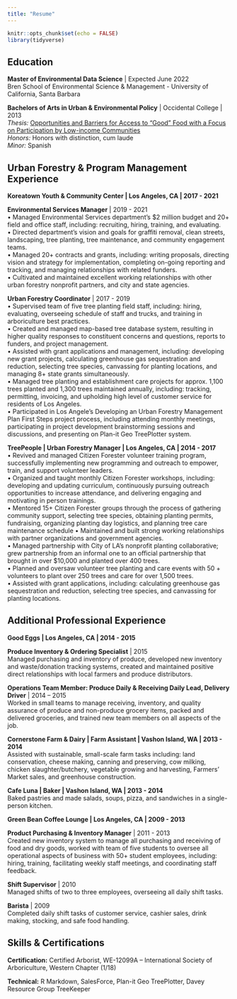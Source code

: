 ```yaml
---
title: "Resume"
---
```


```r
knitr::opts_chunk$set(echo = FALSE)
library(tidyverse)
```

## Education
**Master of Environmental Data Science** | Expected June 2022\
Bren School of Environmental Science & Management - University of California, Santa Barbara  

**Bachelors of Arts in Urban & Environmental Policy** | Occidental College | 2013\
*Thesis:* [Opportunities and Barriers for Access to "Good" Food with a Focus on Participation by Low-income Communities](https://www.oxy.edu/sites/default/files/assets/UEP/Comps/2012/2013/Boyajian_Clarissa_All%20Bulk%20Everything.pdf)\
*Honors:* Honors with distinction, cum laude\
*Minor:* Spanish

## Urban Forestry & Program Management Experience
**Koreatown Youth & Community Center | Los Angeles, CA | 2017 - 2021**\

**Environmental Services Manager** | 2019 - 2021\
•	Managed Environmental Services department’s $2 million budget and 20+ field and office staff, including: recruiting, hiring, training, and evaluating.\
•	Directed department’s vision and goals for graffiti removal, clean streets, landscaping, tree planting, tree maintenance, and community engagement teams.\
•	Managed 20+ contracts and grants, including: writing proposals, directing vision and strategy for implementation, completing on-going reporting and tracking, and managing relationships with related funders.\
•	Cultivated and maintained excellent working relationships with other urban forestry nonprofit partners, and city and state agencies.\
  
**Urban Forestry Coordinator** | 2017 - 2019\
•	Supervised team of five tree planting field staff, including: hiring, evaluating, overseeing schedule of staff and trucks, and training in arboriculture best practices.\
•	Created and managed map-based tree database system, resulting in higher quality responses to constituent concerns and questions, reports to funders, and project management.\
•	Assisted with grant applications and management, including: developing new grant projects, calculating greenhouse gas sequestration and reduction, selecting tree species, canvassing for planting locations, and managing 8+ state grants simultaneously.\
•	Managed tree planting and establishment care projects for approx. 1,100 trees planted and 1,300 trees maintained annually, including: tracking, permitting, invoicing, and upholding high level of customer service for residents of Los Angeles.\
•	Participated in Los Angele’s Developing an Urban Forestry Management Plan First Steps project process, including attending monthly meetings, participating in project development brainstorming sessions and discussions, and presenting on Plan-it Geo TreePlotter system.


**TreePeople | Urban Forestry Manager | Los Angeles, CA | 2014 - 2017**\
•	Revived and managed Citizen Forester volunteer training program, successfully implementing new programming and outreach to empower, train, and support volunteer leaders.\
•	Organized and taught monthly Citizen Forester workshops, including: developing and updating curriculum, continuously pursuing outreach opportunities to increase attendance, and delivering engaging and motivating in person trainings.\
•	Mentored 15+ Citizen Forester groups through the process of gathering community support, selecting tree species, obtaining planting permits, fundraising, organizing planting day logistics, and planning tree care maintenance schedule
•	Maintained and built strong working relationships with partner organizations and government agencies.\
•	Managed partnership with City of LA’s nonprofit planting collaborative; grew partnership from an informal one to an official partnership that brought in over $10,000 and planted over 400 trees.\
•	Planned and oversaw volunteer tree planting and care events with 50 + volunteers to plant over 250 trees and care for over 1,500 trees.\
•	Assisted with grant applications, including: calculating greenhouse gas sequestration and reduction, selecting tree species, and canvassing for planting locations.


## Additional Professional Experience

**Good Eggs | Los Angeles, CA | 2014 - 2015**\

**Produce Inventory & Ordering Specialist** | 2015\
Managed purchasing and inventory of produce, developed new inventory and waste/donation tracking systems, created and maintained positive direct relationships with local farmers and produce distributors.

**Operations Team Member: Produce Daily & Receiving Daily Lead, Delivery Driver** | 2014 – 2015\
Worked in small teams to manage receiving, inventory, and quality assurance of produce and non-produce grocery items, packed and delivered groceries, and trained new team members on all aspects of the job.

**Cornerstone Farm & Dairy | Farm Assistant | Vashon Island, WA | 2013 - 2014**\
Assisted with sustainable, small-scale farm tasks including: land conservation, cheese making, canning and preserving, cow milking, chicken slaughter/butchery, vegetable growing and harvesting, Farmers’ Market sales, and greenhouse construction.

**Cafe Luna | Baker | Vashon Island, WA | 2013 - 2014**\
Baked pastries and made salads, soups, pizza, and sandwiches in a single-person kitchen.

**Green Bean Coffee Lounge | Los Angeles, CA | 2009 - 2013**\

**Product Purchasing & Inventory Manager** | 2011 - 2013\
Created new inventory system to manage all purchasing and receiving of food and dry goods, worked with team of five students to oversee all operational aspects of business with 50+ student employees, including: hiring, training, facilitating weekly staff meetings, and coordinating staff feedback.\

**Shift Supervisor** | 2010\
Managed shifts of two to three employees, overseeing all daily shift tasks.\

**Barista** | 2009\
Completed daily shift tasks of customer service, cashier sales, drink making, stocking, and safe food handling.
  
## Skills & Certifications

**Certification:** Certified Arborist, WE-12099A – International Society of Arboriculture, Western Chapter (1/18)\

**Technical:** R Markdown, SalesForce, Plan-it Geo TreePlotter, Davey Resource Group TreeKeeper

